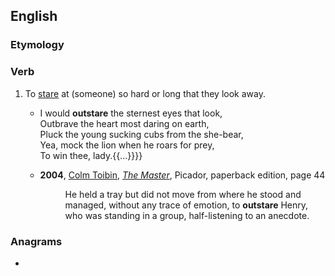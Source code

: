 ==English==

===Etymology===
{{prefix|en|out|stare}}

===Verb===
{{en-verb}}

# {{lb|en|transitive}} To [[stare]] at (someone) so hard or long that they look away.
#* {{RQ:Shakespeare Merchant of Venice|II|i|text={{...}}I would '''outstare''' the sternest eyes that look,<br>Outbrave the heart most daring on earth,<br>Pluck the young sucking cubs from the she-bear,<br>Yea, mock the lion when he roars for prey,<br>To win thee, lady.{{...}}}}
#* '''2004''', [[w:Colm Toibin|Colm Toibin]], ''[[w:The Master (novel)|The Master]]'', Picador, paperback edition, page 44
#*: He held a tray but did not move from where he stood and managed, without any trace of emotion, to '''outstare''' Henry, who was standing in a group, half-listening to an anecdote.

===Anagrams===
* {{anagrams|en|a=aeorsttu|outrates|sea trout|seatrout|torteaus}}
